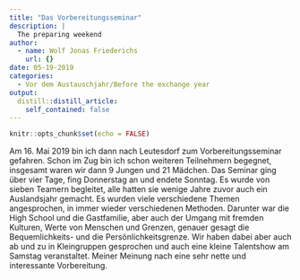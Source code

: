 ```yaml
---
title: "Das Vorbereitungsseminar"
description: |
  The preparing weekend
author:
  - name: Wolf Jonas Friederichs
    url: {}
date: 05-19-2019
categories:
  - Vor dem Austauschjahr/Before the exchange year
output:
  distill::distill_article:
    self_contained: false
---
```


```r
knitr::opts_chunk$set(echo = FALSE)
```
Am 16. Mai 2019 bin ich dann nach Leutesdorf zum Vorbereitungsseminar gefahren. Schon im Zug bin ich schon weiteren Teilnehmern begegnet, insgesamt waren wir dann 9 Jungen und 21 Mädchen. Das Seminar ging über vier Tage, fing Donnerstag an und endete Sonntag. Es wurde von sieben Teamern begleitet, alle hatten sie wenige Jahre zuvor auch ein Auslandsjahr gemacht. Es wurden viele verschiedene Themen angesprochen, in immer wieder verschiedenen Methoden. Darunter war die High School und die Gastfamilie, aber auch der Umgang mit fremden Kulturen, Werte von Menschen und Grenzen, genauer gesagt die Bequemlichkeits- und die Persönlichkeitsgrenze. Wir haben dabei aber auch ab und zu in Kleingruppen gesprochen und auch eine kleine Talentshow am Samstag veranstaltet. Meiner Meinung nach eine sehr nette und interessante Vorbereitung.



